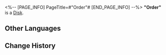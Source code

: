<%-- [PAGE_INFO]
PageTitle=#"Order"#
[END_PAGE_INFO] --%>
{{Item Infobox
|id          = 210100
|image       = Item Order.png
|type        = Disk
|invCategory = Valuables
|rarity      = 3
|effect      = A record that can be played on the Express' phonograph. It might be a chance acquisition or a gift from someone else. All sorts of memories surge up when the music plays &mdash; the smiles, encounters, touches, and the excitement of battle. Maybe that is why people still collect records even as society rapidly advances.<br />The current record contains the track "Order."
|description = <br />''Like the tall walls blocking the blizzard, an order was created by the Architects themselves.''
}}
'''"Order"''' is a [[Disk]].

==Other Languages==
{{Other Languages
|en   = "Order"
|zhs  = 《秩序》
|zht  = 〈秩序〉
|ja   = 『秩序』
|ko   = ≪질서≫
|es   = Orden
|fr   = « Order »
|ru   = Order
|th   = "Order"
|vi   = "Trật Tự"
|de   = „Die Ordnung“
|id   = "Order"
|pt   = "Order"
}}

==Change History==
{{Change History|1.0}}